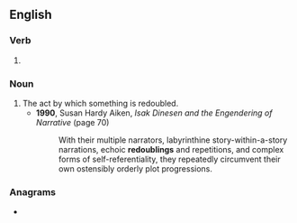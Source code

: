 ==English==

===Verb===
{{head|en|verb form}}

# {{present participle of|en|redouble|nocat=1}}

===Noun===
{{en-noun}}

# The act by which something is redoubled.
#* '''1990''', Susan Hardy Aiken, ''Isak Dinesen and the Engendering of Narrative'' (page 70)
#*: With their multiple narrators, labyrinthine story-within-a-story narrations, echoic '''redoublings''' and repetitions, and complex forms of self-referentiality, they repeatedly circumvent their own ostensibly orderly plot progressions.

===Anagrams===
* {{anagrams|en|a=bdegilnoru|bouldering}}
